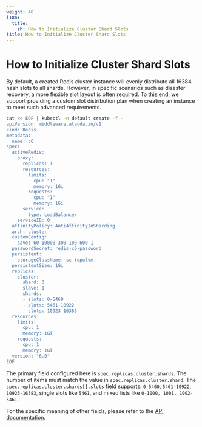 ```yaml
---
weight: 40
i18n:
  title:
    zh: How to Initialize Cluster Shard Slots
title: How to Initialize Cluster Shard Slots
---
```


# How to Initialize Cluster Shard Slots

By default, a created Redis cluster instance will evenly distribute all 16384 hash slots to all shards. However, in specific scenarios such as disaster recovery, a more flexible slot layout is often required. To this end, we support providing a custom slot distribution plan when creating an instance to meet such advanced requirements.

<Tabs>
<Tab label="CLI">

```bash
cat << EOF | kubectl -n default create -f -
apiVersion: middleware.alauda.io/v1
kind: Redis
metadata:
  name: c6
spec:
  activeRedis:
    proxy:
      replicas: 1
      resources:
        limits:
          cpu: "1"
          memory: 1Gi
        requests:
          cpu: "1"
          memory: 1Gi
      service:
        type: LoadBalancer
    serviceID: 0
  affinityPolicy: AntiAffinityInSharding
  arch: cluster
  customConfig:
    save: 60 10000 300 100 600 1
  passwordSecret: redis-c6-password
  persistent:
    storageClassName: sc-topolvm
  persistentSize: 1Gi
  replicas:
    cluster:
      shard: 3
      slave: 1
      shards:
      - slots: 0-5460
      - slots: 5461-10922
      - slots: 10923-16383
  resources:
    limits:
      cpu: 1
      memory: 1Gi
    requests:
      cpu: 1
      memory: 1Gi
  version: "6.0"
EOF
```

</Tab>
</Tabs>

The primary field configured here is `spec.replicas.cluster.shards`. The number of items must match the value in `spec.replicas.cluster.shard`. The `spec.replicas.cluster.shards[].slots` field supports:
`0-5460`, `5461-10922`, `10923-16383`, single slots like `5461`, and mixed lists like `0-1000, 1001, 1002-5461`.

For the specific meaning of other fields, please refer to the [API documentation](../apis/kubernetes_apis/redis/redis.mdx).
